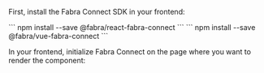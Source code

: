 First, install the Fabra Connect SDK in your frontend:

<Tabs>
<Tab title="React">
```
npm install --save @fabra/react-fabra-connect
```
</Tab>
<Tab title="Vue">
```
npm install --save @fabra/vue-fabra-connect
```
</Tab>
</Tabs>

In your frontend, initialize Fabra Connect on the page where you want to render the component:

<Tabs>
  <Snippet file="fabra-connect/react.mdx" />
  <Snippet file="fabra-connect/vue.mdx" />
</Tabs>